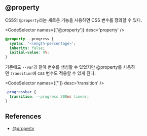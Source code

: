 
## @property

CSS의 `@property`라는 새로운 기능을 사용하면 CSS 변수를 정의할 수 있다.

<CodeSelector names={['@property']} desc='property' />

```css
@property --progress {
  syntax: '<length-percentage>';
  inherits: false;
  initial-value: 0%;
}
```

기존에도 `--var`과 같이 변수를 생성할 수 있었지만 @property를 사용하면 `transition`에 css 변수도 적용할 수 있게 된다.

<CodeSelector names={['']} desc='transition' />

```css
.progressbar {
  transition: --progress 500ms linear;
}
```

## References

- [@property](https://developer.mozilla.org/en-US/docs/Web/CSS/@property)
